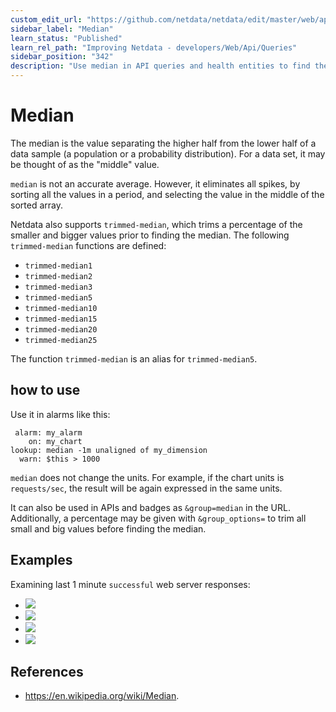 ```yaml
---
custom_edit_url: "https://github.com/netdata/netdata/edit/master/web/api/queries/median/README.md"
sidebar_label: "Median"
learn_status: "Published"
learn_rel_path: "Improving Netdata - developers/Web/Api/Queries"
sidebar_position: "342"
description: "Use median in API queries and health entities to find the 'middle' value from a sample, eliminating any unwanted spikes in the returned metrics."
---
```



# Median

The median is the value separating the higher half from the lower half of a data sample
(a population or a probability distribution). For a data set, it may be thought of as the
"middle" value.

`median` is not an accurate average. However, it eliminates all spikes, by sorting
all the values in a period, and selecting the value in the middle of the sorted array.

Netdata also supports `trimmed-median`, which trims a percentage of the smaller and bigger values prior to finding the
median. The following `trimmed-median` functions are defined:

- `trimmed-median1`
- `trimmed-median2`
- `trimmed-median3`
- `trimmed-median5`
- `trimmed-median10`
- `trimmed-median15`
- `trimmed-median20`
- `trimmed-median25`

The function `trimmed-median` is an alias for `trimmed-median5`.

## how to use

Use it in alarms like this:

```
 alarm: my_alarm
    on: my_chart
lookup: median -1m unaligned of my_dimension
  warn: $this > 1000
```

`median` does not change the units. For example, if the chart units is `requests/sec`, the result
will be again expressed in the same units. 

It can also be used in APIs and badges as `&group=median` in the URL. Additionally, a percentage may be given with
`&group_options=` to trim all small and big values before finding the median.

## Examples

Examining last 1 minute `successful` web server responses:

-   ![](https://registry.my-netdata.io/api/v1/badge.svg?chart=web_log_nginx.response_statuses&options=unaligned&dimensions=success&group=min&after=-60&label=min)
-   ![](https://registry.my-netdata.io/api/v1/badge.svg?chart=web_log_nginx.response_statuses&options=unaligned&dimensions=success&group=average&after=-60&label=average)
-   ![](https://registry.my-netdata.io/api/v1/badge.svg?chart=web_log_nginx.response_statuses&options=unaligned&dimensions=success&group=median&after=-60&label=median&value_color=orange)
-   ![](https://registry.my-netdata.io/api/v1/badge.svg?chart=web_log_nginx.response_statuses&options=unaligned&dimensions=success&group=max&after=-60&label=max)

## References

-   <https://en.wikipedia.org/wiki/Median>.


